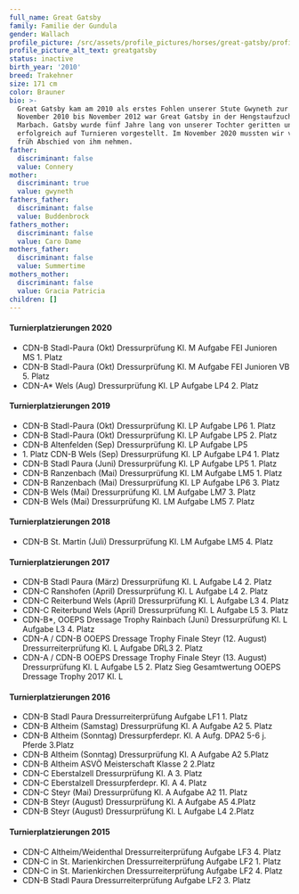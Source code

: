 ```yaml
---
full_name: Great Gatsby
family: Familie der Gundula
gender: Wallach
profile_picture: /src/assets/profile_pictures/horses/great-gatsby/profile_picture.jpg
profile_picture_alt_text: greatgatsby
status: inactive
birth_year: '2010'
breed: Trakehner
size: 171 cm
color: Brauner
bio: >-
  Great Gatsby kam am 2010 als erstes Fohlen unserer Stute Gwyneth zur Welt. Von
  November 2010 bis November 2012 war Great Gatsby in der Hengstaufzucht in
  Marbach. Gatsby wurde fünf Jahre lang von unserer Tochter geritten und
  erfolgreich auf Turnieren vorgestellt. Im November 2020 mussten wir viel zu
  früh Abschied von ihm nehmen. 
father:
  discriminant: false
  value: Connery
mother:
  discriminant: true
  value: gwyneth
fathers_father:
  discriminant: false
  value: Buddenbrock
fathers_mother:
  discriminant: false
  value: Caro Dame
mothers_father:
  discriminant: false
  value: Summertime
mothers_mother:
  discriminant: false
  value: Gracia Patricia
children: []
---
```

#### Turnierplatzierungen 2020

* CDN-B Stadl-Paura (Okt) Dressurprüfung Kl. M Aufgabe FEI Junioren MS  1. Platz&#x20;
* CDN-B Stadl-Paura (Okt) Dressurprüfung Kl. M Aufgabe FEI Junioren VB  5. Platz
* CDN-A\* Wels  (Aug) Dressurprüfung Kl. LP Aufgabe LP4  2. Platz

#### Turnierplatzierungen 2019

* CDN-B Stadl-Paura (Okt) Dressurprüfung Kl. LP Aufgabe LP6  1. Platz&#x20;
* CDN-B Stadl-Paura (Okt) Dressurprüfung Kl. LP Aufgabe LP5  2. Platz&#x20;
* CDN-B Altenfelden (Sep) Dressurprüfung Kl. LP Aufgabe LP5 &#x20;
* 1\. Platz CDN-B Wels (Sep) Dressurprüfung Kl. LP Aufgabe LP4  1. Platz&#x20;
* CDN-B Stadl Paura (Juni) Dressurprüfung Kl. LP Aufgabe LP5 1. Platz&#x20;
* CDN-B Ranzenbach (Mai) Dressurprüfung Kl. LM Aufgabe LM5 1. Platz&#x20;
* CDN-B Ranzenbach (Mai) Dressurprüfung Kl. LP Aufgabe LP6  3. Platz&#x20;
* CDN-B Wels (Mai) Dressurprüfung Kl. LM Aufgabe LM7 3. Platz&#x20;
* CDN-B Wels (Mai) Dressurprüfung Kl. LM Aufgabe LM5 7. Platz

#### Turnierplatzierungen 2018

* CDN-B St. Martin (Juli) Dressurprüfung Kl. LM Aufgabe LM5 4. Platz

#### Turnierplatzierungen 2017

* CDN-B Stadl Paura (März) Dressurprüfung Kl. L Aufgabe L4 2. Platz
* CDN-C Ranshofen (April) Dressurprüfung Kl. L Aufgabe L4 2. Platz&#x20;
* CDN-C Reiterbund Wels (April) Dressurprüfung Kl. L Aufgabe L3 4. Platz&#x20;
* CDN-C Reiterbund Wels (April) Dressurprüfung Kl. L Aufgabe L5 3. Platz&#x20;
* CDN-B\*, OOEPS Dressage Trophy Rainbach (Juni) Dressurprüfung Kl. L Aufgabe L3 4. Platz
* CDN-A / CDN-B OOEPS Dressage Trophy Finale Steyr (12. August) Dressurreiterprüfung Kl. L Aufgabe DRL3 2. Platz
* CDN-A / CDN-B OOEPS Dressage Trophy Finale Steyr (13. August) Dressurprüfung Kl. L Aufgabe L5  2. Platz
  Sieg Gesamtwertung OOEPS Dressage Trophy 2017 Kl. L

#### Turnierplatzierungen 2016

* CDN-B Stadl Paura Dressurreiterprüfung Aufgabe LF1 1. Platz
* CDN-B Altheim (Samstag) Dressurprüfung Kl. A Aufgabe A2 5. Platz&#x20;
* CDN-B Altheim (Sonntag) Dressurpferdepr. Kl. A Aufg. DPA2 5-6 j. Pferde 3.Platz&#x20;
* CDN-B Altheim  (Sonntag) Dressurprüfung Kl. A Aufgabe A2 5.Platz&#x20;
* CDN-B Altheim  ASVÖ Meisterschaft Klasse 2 2.Platz&#x20;
* CDN-C Eberstalzell Dressurprüfung Kl. A 3. Platz&#x20;
* CDN-C Eberstalzell Dressurpferdepr. Kl. A 4. Platz&#x20;
* CDN-C Steyr  (Mai) Dressurprüfung Kl. A Aufgabe A2 11. Platz&#x20;
* CDN-B Steyr (August) Dressurprüfung Kl. A Aufgabe A5 4.Platz&#x20;
* CDN-B Steyr (August) Dressurprüfung Kl. L Aufgabe L4 2.Platz

#### Turnierplatzierungen 2015

* CDN-C Altheim/Weidenthal Dressurreiterprüfung Aufgabe LF3 4. Platz
* CDN-C in St. Marienkirchen Dressurreiterprüfung Aufgabe LF2 1. Platz&#x20;
* CDN-C in St. Marienkirchen Dressurreiterprüfung Aufgabe LF2 4. Platz&#x20;
* CDN-B Stadl Paura Dressurreiterprüfung Aufgabe LF2 3. Platz
